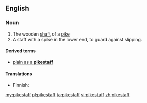 ==English==

===Noun===
{{en-noun|sg=[[pike]][[staff]]}}

# The wooden [[shaft]] of a [[pike]]
# A staff with a spike in the lower end, to guard against slipping.
#: {{rfquotek|Sir Walter Scott}}

====Derived terms====
* [[plain as a pikestaff|plain as a '''pikestaff''']]

====Translations====
{{trans-top|shaft of a pike}}
* Finnish: {{t-|fi|peitsi|alt=peitsen}} {{t+|fi|varsi}}
{{trans-mid}}
{{trans-bottom}}

[[my:pikestaff]]
[[pl:pikestaff]]
[[ta:pikestaff]]
[[vi:pikestaff]]
[[zh:pikestaff]]